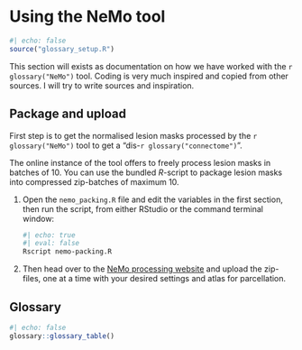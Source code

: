 # Using the NeMo tool {#sec-nemo}

```r
#| echo: false
source("glossary_setup.R")
```

This section will exists as documentation on how we have worked with the `r glossary("NeMo")` tool. Coding is very much inspired and copied from other sources. I will try to write sources and inspiration.

## Package and upload

First step is to get the normalised lesion masks processed by the `r glossary("NeMo")` tool to get a "dis-`r glossary("connectome")`".

The online instance of the tool offers to freely process lesion masks in batches of 10. You can use the bundled *R*-script to package lesion masks into compressed zip-batches of maximum 10.

1.  Open the `nemo_packing.R` file and edit the variables in the first section, then run the script, from either RStudio or the command terminal window:

    ```bash
    #| echo: true
    #| eval: false
    Rscript nemo-packing.R
    ```

1.  Then head over to the [NeMo processing website](https://kuceyeski-wcm-web.s3.us-east-1.amazonaws.com/upload.html) and upload the zip-files, one at a time with your desired settings and atlas for parcellation.

## Glossary

```r
#| echo: false
glossary::glossary_table()
```